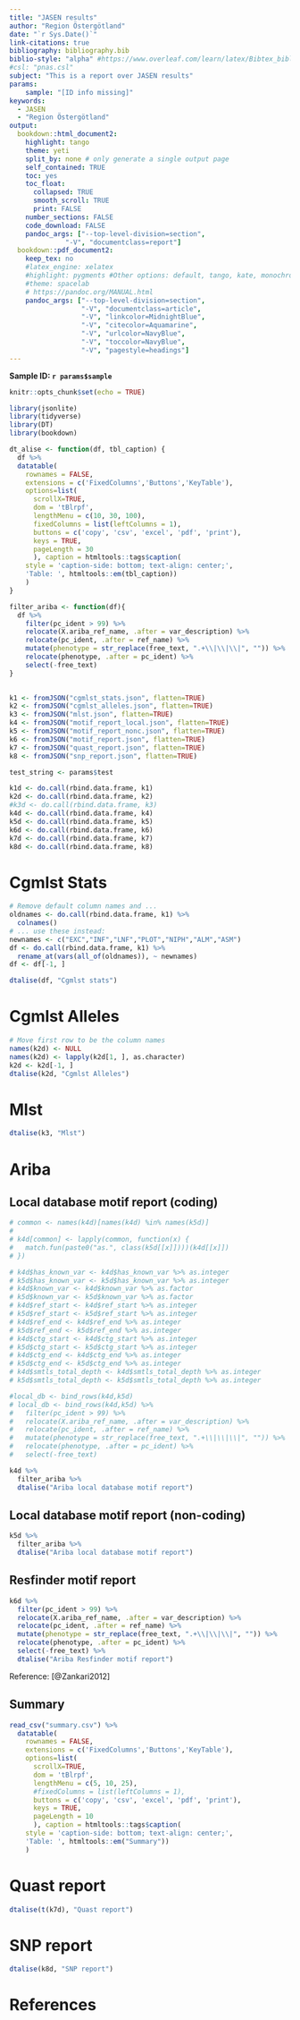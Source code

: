 ```yaml
---
title: "JASEN results"
author: "Region Östergötland"
date: "`r Sys.Date()`"
link-citations: true
bibliography: bibliography.bib
biblio-style: "alpha" #https://www.overleaf.com/learn/latex/Bibtex_bibliography_styles
#csl: "pnas.csl"
subject: "This is a report over JASEN results"
params:
    sample: "[ID info missing]"
keywords: 
  - JASEN
  - "Region Östergötland"
output:
  bookdown::html_document2:
    highlight: tango
    theme: yeti
    split_by: none # only generate a single output page
    self_contained: TRUE
    toc: yes
    toc_float: 
      collapsed: TRUE
      smooth_scroll: TRUE
      print: FALSE
    number_sections: FALSE
    code_download: FALSE
    pandoc_args: ["--top-level-division=section",
              "-V", "documentclass=report"]
  bookdown::pdf_document2:
    keep_tex: no
    #latex_engine: xelatex
    #highlight: pygments #Other options: default, tango, kate, monochrome, espresso, zenburn, haddock, and textmate
    #theme: spacelab
    # https://pandoc.org/MANUAL.html
    pandoc_args: ["--top-level-division=section",
                  "-V", "documentclass=article",
                  "-V", "linkcolor=MidnightBlue",
                  "-V", "citecolor=Aquamarine",
                  "-V", "urlcolor=NavyBlue",
                  "-V", "toccolor=NavyBlue",
                  "-V", "pagestyle=headings"]
---
```


**Sample ID: `r params$sample`**

```r
knitr::opts_chunk$set(echo = TRUE)
```


```r
library(jsonlite)
library(tidyverse)
library(DT)
library(bookdown)

dt_alise <- function(df, tbl_caption) {
  df %>%
  datatable( 
    rownames = FALSE,
    extensions = c('FixedColumns','Buttons','KeyTable'),
    options=list(
      scrollX=TRUE,
      dom = 'tBlrpf',
      lengthMenu = c(10, 30, 100),
      fixedColumns = list(leftColumns = 1),
      buttons = c('copy', 'csv', 'excel', 'pdf', 'print'),
      keys = TRUE,
      pageLength = 30
      ), caption = htmltools::tags$caption(
    style = 'caption-side: bottom; text-align: center;',
    'Table: ', htmltools::em(tbl_caption))
    )
}

filter_ariba <- function(df){
  df %>% 
    filter(pc_ident > 99) %>%
    relocate(X.ariba_ref_name, .after = var_description) %>%
    relocate(pc_ident, .after = ref_name) %>%
    mutate(phenotype = str_replace(free_text, ".+\\|\\|\\|", "")) %>%
    relocate(phenotype, .after = pc_ident) %>%
    select(-free_text)
}
  

k1 <- fromJSON("cgmlst_stats.json", flatten=TRUE)
k2 <- fromJSON("cgmlst_alleles.json", flatten=TRUE)
k3 <- fromJSON("mlst.json", flatten=TRUE)
k4 <- fromJSON("motif_report_local.json", flatten=TRUE)
k5 <- fromJSON("motif_report_nonc.json", flatten=TRUE)
k6 <- fromJSON("motif_report.json", flatten=TRUE)
k7 <- fromJSON("quast_report.json", flatten=TRUE)
k8 <- fromJSON("snp_report.json", flatten=TRUE)

test_string <- params$test

k1d <- do.call(rbind.data.frame, k1)
k2d <- do.call(rbind.data.frame, k2)
#k3d <- do.call(rbind.data.frame, k3)
k4d <- do.call(rbind.data.frame, k4)
k5d <- do.call(rbind.data.frame, k5)
k6d <- do.call(rbind.data.frame, k6)
k7d <- do.call(rbind.data.frame, k7)
k8d <- do.call(rbind.data.frame, k8)
```


# Cgmlst Stats

```r
# Remove default column names and ...
oldnames <- do.call(rbind.data.frame, k1) %>%
  colnames()
# ... use these instead:
newnames <- c("EXC","INF","LNF","PLOT","NIPH","ALM","ASM")
df <- do.call(rbind.data.frame, k1) %>%
  rename_at(vars(all_of(oldnames)), ~ newnames)
df <- df[-1, ]

dtalise(df, "Cgmlst stats")
```

# Cgmlst Alleles

```r
# Move first row to be the column names
names(k2d) <- NULL
names(k2d) <- lapply(k2d[1, ], as.character)
k2d <- k2d[-1, ] 
dtalise(k2d, "Cgmlst Alleles")
```

# Mlst

```r
dtalise(k3, "Mlst")
```

# Ariba 

## Local database motif report (coding)

```r
# common <- names(k4d)[names(k4d) %in% names(k5d)]
# 
# k4d[common] <- lapply(common, function(x) {
#   match.fun(paste0("as.", class(k5d[[x]])))(k4d[[x]])
# })

# k4d$has_known_var <- k4d$has_known_var %>% as.integer
# k5d$has_known_var <- k5d$has_known_var %>% as.integer
# k4d$known_var <- k4d$known_var %>% as.factor
# k5d$known_var <- k5d$known_var %>% as.factor
# k4d$ref_start <- k4d$ref_start %>% as.integer
# k5d$ref_start <- k5d$ref_start %>% as.integer
# k4d$ref_end <- k4d$ref_end %>% as.integer
# k5d$ref_end <- k5d$ref_end %>% as.integer
# k4d$ctg_start <- k4d$ctg_start %>% as.integer
# k5d$ctg_start <- k5d$ctg_start %>% as.integer
# k4d$ctg_end <- k4d$ctg_end %>% as.integer
# k5d$ctg_end <- k5d$ctg_end %>% as.integer
# k4d$smtls_total_depth <- k4d$smtls_total_depth %>% as.integer
# k5d$smtls_total_depth <- k5d$smtls_total_depth %>% as.integer

#local_db <- bind_rows(k4d,k5d)
# local_db <- bind_rows(k4d,k5d) %>% 
#   filter(pc_ident > 99) %>% 
#   relocate(X.ariba_ref_name, .after = var_description) %>%
#   relocate(pc_ident, .after = ref_name) %>%
#   mutate(phenotype = str_replace(free_text, ".+\\|\\|\\|", "")) %>%
#   relocate(phenotype, .after = pc_ident) %>%
#   select(-free_text)

k4d %>% 
  filter_ariba %>%
  dtalise("Ariba local database motif report")
```

## Local database motif report (non-coding)

```r
k5d %>% 
  filter_ariba %>%
  dtalise("Ariba local database motif report")
```


## Resfinder motif report

```r
k6d %>% 
  filter(pc_ident > 99) %>% 
  relocate(X.ariba_ref_name, .after = var_description) %>%
  relocate(pc_ident, .after = ref_name) %>%
  mutate(phenotype = str_replace(free_text, ".+\\|\\|\\|", "")) %>%
  relocate(phenotype, .after = pc_ident) %>%
  select(-free_text) %>%
  dtalise("Ariba Resfinder motif report")
```

Reference: [@Zankari2012]

## Summary

```r
read_csv("summary.csv") %>%
  datatable( 
    rownames = FALSE,
    extensions = c('FixedColumns','Buttons','KeyTable'),
    options=list(
      scrollX=TRUE,
      dom = 'tBlrpf',
      lengthMenu = c(5, 10, 25),
      #fixedColumns = list(leftColumns = 1),
      buttons = c('copy', 'csv', 'excel', 'pdf', 'print'),
      keys = TRUE,
      pageLength = 10
      ), caption = htmltools::tags$caption(
    style = 'caption-side: bottom; text-align: center;',
    'Table: ', htmltools::em("Summary"))
    )
```

# Quast report

```r

dtalise(t(k7d), "Quast report")
```

# SNP report

```r
dtalise(k8d, "SNP report")
```

# References

